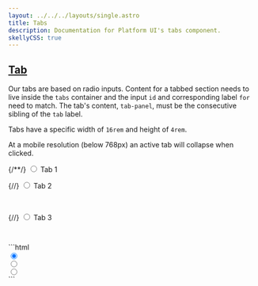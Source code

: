 ```yaml
---
layout: ../../../layouts/single.astro
title: Tabs
description: Documentation for Platform UI's tabs component.
skellyCSS: true
---
```


## [Tab](#tab)

Our tabs are based on radio inputs. Content for a tabbed section needs to live inside the `tabs` container and the input `id` and corresponding label `for` need to match.
The tab's content, `tab-panel`, must be the consecutive sibling of the `tab` label.

Tabs have a specific width of `16rem` and height of `4rem`.

At a mobile resolution (below 768px) an active tab will collapse when clicked. 

<Codedemo>
<div class="tabs">
  {/*<!-- Tab 1 -->*/}
  <input type="radio" id="tab-input-a" name="tabs" checked/>
  <label for="tab-input-a" class="tab"><i class="pi-folder-open" focusable="false" aria-hidden="hidden"></i> Tab 1</label>
  <div class="tab-panel">
    <p class="skeleton" data-lines="4" role="presentation"></p>
  </div>

  {/*<!-- Tab 2 -->*/}
  <input type="radio" id="tab-input-b" name="tabs"/>
  <label for="tab-input-b" class="tab"><i class="pi-folder" focusable="false" aria-hidden="hidden"></i> Tab 2</label>
  <div class="tab-panel">
    <div class="flex">
      <img class="skeleton-image skeleton-image--lg mb-3" role="presentation"/>
      <img class="skeleton-image skeleton-image--lg skeleton-image--circle mb-3" role="presentation"/>
    </div>
  </div>

  {/*<!-- Tab 3 -->*/}
  <input type="radio" id="tab-input-c" name="tabs"/>
  <label for="tab-input-c" class="tab"><i class="pi-users" focusable="false" aria-hidden="hidden"></i> Tab 3</label>
  <div class="tab-panel">
    <img class="skeleton-image skeleton-image--lg mb-3" role="presentation"/>
    <h2 class="skeleton skeleton--md" role="presentation"></h2>
    <p class="skeleton" data-lines="3" role="presentation"></p>
  </div>
</div>
</Codedemo>

<Codemarkup>
```html
<div class="tabs">
  <!-- Tab 1 -->
  <input type="radio" id="tab-input-a" name="tabs" checked/>
  <label for="tab-input-a" class="tab">
    <!-- Tab label goes here! -->
  </label>
  <div class="tab-panel">
    <!-- Tab content goes here! -->
  </div>
  <!-- Tab 2 -->
  <input type="radio" id="tab-input-b" name="tabs"/>
  <label for="tab-input-b" class="tab">
    <!-- Tab label goes here! -->
  </label>
  <div class="tab-panel">
    <!-- Tab content goes here! -->
  </div>
  <!-- Tab 3 -->
  <input type="radio" id="tab-input-c" name="tabs"/>
  <label for="tab-input-c" class="tab">
    <!-- Tab label goes here! -->
  </label>
  <div class="tab-panel">
    <!-- Tab content goes here! -->
  </div>
</div>
```
</Codemarkup>

<Modifiers>
<Modifiersrow 
  modifier="tabs--flat"
  behavior="Removes tab borders." 
/>
<Modifiersrow 
  modifier="unresponsive"
  behavior="Removes responsive behavior." 
/>
</Modifiers>
